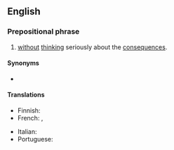 ==English==

===Prepositional phrase===
{{en-PP}}

# {{lb|en|idiomatic}} [[without]] [[think]]ing seriously about the [[consequences]].

====Synonyms====
* {{l|en|on a lark}}

====Translations====
{{trans-top|done without thinking seriously about the consequences}}
* Finnish: {{t|fi|hetken mielijohteesta}}
* French: {{t+|fr|sur un coup de tête}}, {{t+|fr|à l'emporte-pièce}}
{{trans-mid}}
* Italian: {{t|it|alla leggera}}
* Portuguese: {{t|pt|num repente}}
{{trans-bottom}}